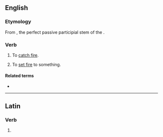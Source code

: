 ==English==

===Etymology===
From {{m|la||cōnflāgrāt-}}, the perfect passive participial stem of the {{etyl|la|en}} {{m|la|cōnflāgrō||I am consumed by fire”, “I set aflame}}.

===Verb===
{{en-verb|conflagrat}}

# {{lb|en|intransitive}} To [[catch fire]]. {{defdate|17th century to the present}}
# {{lb|en|transitive}} To [[set fire]] to something. {{defdate|17th century to the present}}

====Related terms====
* {{l|en|conflagration}}

----

==Latin==

===Verb===
{{la-verb-form|cōnflagrāte}}

# {{inflection of|la|cōnflagrō||2|p|pres|actv|impr}}